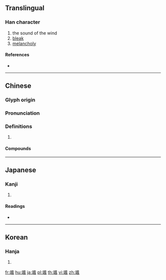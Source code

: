 {{character info/new}}
{{also|飒}}
==Translingual==

===Han character===
{{Han char|rn=182|rad=風|as=05|sn=14|four=07110|canj=YTHNI}}

# the sound of the wind
# [[bleak]]
# [[melancholy]]

====References====
* {{Han ref|kx=1412.170|dkj=43808|dj=1933.380|hdz=74483.080|uh=98AF|ud=39087|bh=BBE3|bd=48099}}

----

==Chinese==
{{zh-forms|s=飒}}

===Glyph origin===
{{Han etym}}

===Pronunciation===
{{zh-pron
|m=sà
|c=saap3
|mn=qz,xm,zz:sap
|mc=y
|oc=y
|cat=
}}

===Definitions===
{{zh-hanzi}}

# {{rfdef|zh}}

====Compounds====
{{zh-der|塌颯|拉颯|搭颯|淅淅颯颯|淅颯|瀟瀟颯颯|答颯|英姿颯爽|蕭颯|颯戾|颯沓|颯然|颯爽|颯爽英姿|颯遝|颯颯|颯飁}}

----

==Japanese==

===Kanji===
{{ja-kanji|grade=|rs=風05}}

# {{defn|lang=ja|sort=風05}}

====Readings====
* {{ja-readings|on=[[さつ]] (satsu), [[そう]] (sō)|kun=[[ひしぐ]] (hishigu), [[はやて]] (hayate), [[みだれる]] (midareru)}}

----

==Korean==

===Hanja===
{{ko-hanja|hangeul=삽|eumhun=|rv=sap|mr=sap|y=sap}}

# {{defn|lang=ko|sort=風05}}

[[fr:颯]]
[[hu:颯]]
[[ja:颯]]
[[pl:颯]]
[[th:颯]]
[[vi:颯]]
[[zh:颯]]